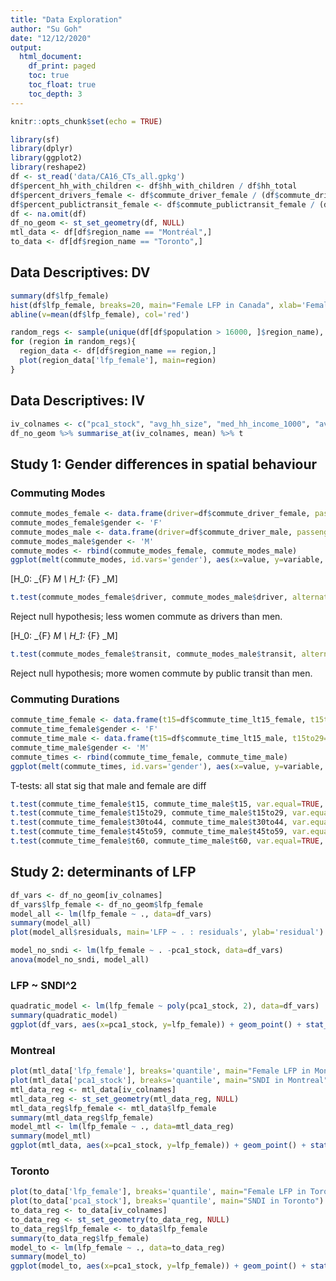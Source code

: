 ```yaml
---
title: "Data Exploration"
author: "Su Goh"
date: "12/12/2020"
output:
  html_document:
    df_print: paged
    toc: true
    toc_float: true
    toc_depth: 3
---
```


```r
knitr::opts_chunk$set(echo = TRUE)
```

```r
library(sf)
library(dplyr)
library(ggplot2)
library(reshape2)
df <- st_read('data/CA16_CTs_all.gpkg')
df$percent_hh_with_children <- df$hh_with_children / df$hh_total
df$percent_drivers_female <- df$commute_driver_female / (df$commute_driver_male + df$commute_driver_female)
df$percent_publictransit_female <- df$commute_publictransit_female / (df$commute_publictransit_male + df$commute_publictransit_female)
df <- na.omit(df)
df_no_geom <- st_set_geometry(df, NULL) 
mtl_data <- df[df$region_name == "Montréal",]
to_data <- df[df$region_name == "Toronto",]
```

## Data Descriptives: DV
```r
summary(df$lfp_female)
hist(df$lfp_female, breaks=20, main="Female LFP in Canada", xlab='Female LFP %')
abline(v=mean(df$lfp_female), col='red')

random_regs <- sample(unique(df[df$population > 16000, ]$region_name), size=6)
for (region in random_regs){
  region_data <- df[df$region_name == region,]
  plot(region_data['lfp_female'], main=region)
}
```


## Data Descriptives: IV
```r
iv_colnames <- c("pca1_stock", "avg_hh_size", "med_hh_income_1000", "avg_rooms_per_dwelling", "percent_hh_with_children", "lfp_male", "percent_drivers_female", "percent_publictransit_female")
df_no_geom %>% summarise_at(iv_colnames, mean) %>% t
```


## Study 1: Gender differences in spatial behaviour
### Commuting Modes
```r
commute_modes_female <- data.frame(driver=df$commute_driver_female, passenger=df$commute_passenger_female, transit=df$commute_publictransit_female, walk=df$commute_walk_female) 
commute_modes_female$gender <- 'F'
commute_modes_male <- data.frame(driver=df$commute_driver_male, passenger=df$commute_passenger_male, transit=df$commute_publictransit_male, walk=df$commute_walk_male) 
commute_modes_male$gender <- 'M'
commute_modes <- rbind(commute_modes_female, commute_modes_male)
ggplot(melt(commute_modes, id.vars='gender'), aes(x=value, y=variable, fill=gender)) + geom_boxplot() + facet_wrap(~variable, scale="free") + coord_flip() + labs(title='Commuting Modes', x=NULL, y=NULL, fill='Gender')
```

\[H_0: \text{driver}_{F} \geq \text{driver}_M \\ H_1: \text{driver}_{F} \lt \text{driver}_M\] 

```r
t.test(commute_modes_female$driver, commute_modes_male$driver, alternative='less', var.equal=TRUE, paired=TRUE)
```
Reject null hypothesis; less women commute as drivers than men. 

\[H_0: \text{transit}_{F} \leq \text{transit}_M \\ H_1: \text{transit}_{F} \gt \text{transit}_M\]

```r
t.test(commute_modes_female$transit, commute_modes_male$transit, alternative='greater', var.equal=TRUE, paired=TRUE)
```
Reject null hypothesis; more women commute by public transit than men. 


### Commuting Durations
```r
commute_time_female <- data.frame(t15=df$commute_time_lt15_female, t15to29=df$commute_time_15to29_female, t30to44=df$commute_time_30to44_female, t45to59=df$commute_time_45to59_female, t60=df$commute_time_gt60_female) 
commute_time_female$gender <- 'F'
commute_time_male <- data.frame(t15=df$commute_time_lt15_male, t15to29=df$commute_time_15to29_male, t30to44=df$commute_time_30to44_male, t45to59=df$commute_time_45to59_male, t60=df$commute_time_gt60_male) 
commute_time_male$gender <- 'M'
commute_times <- rbind(commute_time_female, commute_time_male)
ggplot(melt(commute_times, id.vars='gender'), aes(x=value, y=variable, fill=gender)) + geom_boxplot() + facet_wrap(~variable, scale="free") + coord_flip() + labs(title='Commuting Duration', x=NULL, y=NULL, fill='Gender')
```

T-tests: all stat sig that male and female are diff
```r
t.test(commute_time_female$t15, commute_time_male$t15, var.equal=TRUE, paired=TRUE)
t.test(commute_time_female$t15to29, commute_time_male$t15to29, var.equal=TRUE, paired=TRUE)
t.test(commute_time_female$t30to44, commute_time_male$t30to44, var.equal=TRUE, paired=TRUE)
t.test(commute_time_female$t45to59, commute_time_male$t45to59, var.equal=TRUE, paired=TRUE)
t.test(commute_time_female$t60, commute_time_male$t60, var.equal=TRUE, paired=TRUE)
```


## Study 2: determinants of LFP
```r
df_vars <- df_no_geom[iv_colnames]
df_vars$lfp_female <- df_no_geom$lfp_female
model_all <- lm(lfp_female ~ ., data=df_vars)
summary(model_all)
plot(model_all$residuals, main='LFP ~ . : residuals', ylab='residual')

model_no_sndi <- lm(lfp_female ~ . -pca1_stock, data=df_vars)
anova(model_no_sndi, model_all)
```

### LFP ~ SNDI^2
```r
quadratic_model <- lm(lfp_female ~ poly(pca1_stock, 2), data=df_vars)
summary(quadratic_model)
ggplot(df_vars, aes(x=pca1_stock, y=lfp_female)) + geom_point() + stat_smooth(se=F, method='lm', formula=y~poly(x,2)) + labs(title='LFP ~ SNDI + SNDI^2', y='Female LFP (%)', x='SNDI')
```

### Montreal
```r
plot(mtl_data['lfp_female'], breaks='quantile', main="Female LFP in Montreal")
plot(mtl_data['pca1_stock'], breaks='quantile', main="SNDI in Montreal")
mtl_data_reg <- mtl_data[iv_colnames]
mtl_data_reg <- st_set_geometry(mtl_data_reg, NULL) 
mtl_data_reg$lfp_female <- mtl_data$lfp_female
summary(mtl_data_reg$lfp_female)
model_mtl <- lm(lfp_female ~ ., data=mtl_data_reg)
summary(model_mtl)
ggplot(mtl_data, aes(x=pca1_stock, y=lfp_female)) + geom_point() + stat_smooth(se=F, method='lm', formula=y~x) + labs(title='Montreal: LFP ~ SNDI', y='Female LFP (%)', x='SNDI')
```

### Toronto
```r
plot(to_data['lfp_female'], breaks='quantile', main="Female LFP in Toronto")
plot(to_data['pca1_stock'], breaks='quantile', main="SNDI in Toronto")
to_data_reg <- to_data[iv_colnames]
to_data_reg <- st_set_geometry(to_data_reg, NULL) 
to_data_reg$lfp_female <- to_data$lfp_female
summary(to_data_reg$lfp_female)
model_to <- lm(lfp_female ~ ., data=to_data_reg)
summary(model_to)
ggplot(model_to, aes(x=pca1_stock, y=lfp_female)) + geom_point() + stat_smooth(se=F, method='lm', formula=y~x) + labs(title='Toronto: LFP ~ SNDI', y='Female LFP (%)', x='SNDI')
```

